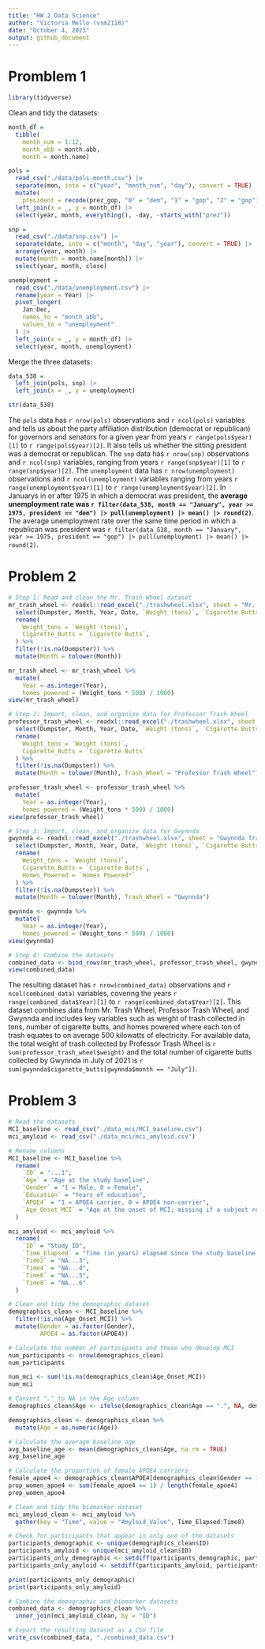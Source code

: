 ```yaml
---
title: "HW 2 Data Science"
author: "Victoria Mello (vsm2118)"
date: "October 4, 2023"
output: github_document
---
```


# Promblem 1

```r
library(tidyverse)
```

Clean and tidy the datasets: 

```r
month_df = 
  tibble(
    month_num = 1:12,
    month_abb = month.abb,
    month = month.name)

pols = 
  read_csv("./data/pols-month.csv") |>
  separate(mon, into = c("year", "month_num", "day"), convert = TRUE) |>
  mutate(
    president = recode(prez_gop, "0" = "dem", "1" = "gop", "2" = "gop")) |>
  left_join(x = _, y = month_df) |> 
  select(year, month, everything(), -day, -starts_with("prez")) 
```

```r
snp = 
  read_csv("./data/snp.csv") |>
  separate(date, into = c("month", "day", "year"), convert = TRUE) |>
  arrange(year, month) |>
  mutate(month = month.name[month]) |>
  select(year, month, close) 
```

```r
unemployment = 
  read_csv("./data/unemployment.csv") |>
  rename(year = Year) |>
  pivot_longer(
    Jan:Dec, 
    names_to = "month_abb",
    values_to = "unemployment"
  ) |> 
  left_join(x = _, y = month_df) |> 
  select(year, month, unemployment)
```

Merge the three datasets:

```r
data_538 = 
  left_join(pols, snp) |>
  left_join(x = _, y = unemployment)

str(data_538)
```

The `pols` data has `r nrow(pols)` observations and `r ncol(pols)` variables and tells us about the party affiliation distribution (democrat or republican) for governors and senators for a given year from years `r range(pols$year)[1]` to `r range(pols$year)[2]`. It also tells us whether the sitting president was a democrat or republican. The `snp` data has `r nrow(snp)` observations and `r ncol(snp)` variables, ranging from years `r range(snp$year)[1]` to `r range(snp$year)[2]`. The `unemployment` data has `r nrow(unemployment)` observations and `r ncol(unemployment)` variables ranging from years `r range(unemployment$year)[1]` to `r range(unemployment$year)[2]`. In Januarys in or after 1975 in which a democrat was president, the **average unemployment rate was `r filter(data_538, month == "January", year >= 1975, president == "dem") |> pull(unemployment) |> mean() |> round(2)`**.  The average unemployment rate over the same time period in which a republican was president was `r filter(data_538, month == "January", year >= 1975, president == "gop") |> pull(unemployment) |> mean() |> round(2)`.


# Problem 2

```r

# Step 1: Read and clean the Mr. Trash Wheel dataset
mr_trash_wheel <- readxl::read_excel("./trashwheel.xlsx", sheet = "Mr. Trash Wheel") %>%
  select(Dumpster, Month, Year, Date, `Weight (tons)`, `Cigarette Butts`, `Homes Powered*`) %>%
  rename(
    Weight_tons = `Weight (tons)`,
    Cigarette_Butts = `Cigarette Butts`,
  ) %>%
  filter(!is.na(Dumpster)) %>%
  mutate(Month = tolower(Month))  

mr_trash_wheel <- mr_trash_wheel %>%
  mutate(
    Year = as.integer(Year),
    homes_powered = (Weight_tons * 500) / 1000)
view(mr_trash_wheel)

# Step 2: Import, clean, and organize data for Professor Trash Wheel
professor_trash_wheel <- readxl::read_excel("./trashwheel.xlsx", sheet = "Professor Trash Wheel") %>%
  select(Dumpster, Month, Year, Date, `Weight (tons)`, `Cigarette Butts`) %>%
  rename(
    Weight_tons = `Weight (tons)`,
    Cigarette_Butts = `Cigarette Butts`
  ) %>%
  filter(!is.na(Dumpster)) %>%
  mutate(Month = tolower(Month), Trash_Wheel = "Professor Trash Wheel")

professor_trash_wheel <- professor_trash_wheel %>%
  mutate(
    Year = as.integer(Year),
    homes_powered = (Weight_tons * 500) / 1000)
view(professor_trash_wheel)

# Step 3: Import, clean, and organize data for Gwynnda
gwynnda <- readxl::read_excel("./trashwheel.xlsx", sheet = "Gwynnda Trash Wheel") %>%
  select(Dumpster, Month, Year, Date, `Weight (tons)`, `Cigarette Butts`, `Homes Powered*`) %>%
  rename(
    Weight_tons = `Weight (tons)`,
    Cigarette_Butts = `Cigarette Butts`,
    Homes_Powered = `Homes Powered*`
  ) %>%
  filter(!is.na(Dumpster)) %>%
  mutate(Month = tolower(Month), Trash_Wheel = "Gwynnda")

gwynnda <- gwynnda %>%
  mutate(
    Year = as.integer(Year),
    homes_powered = (Weight_tons * 500) / 1000)
view(gwynnda)
```

```r
# Step 4: Combine the datasets
combined_data <- bind_rows(mr_trash_wheel, professor_trash_wheel, gwynnda)
view(combined_data)
```

The resulting dataset has `r nrow(combined_data)` observations and `r ncol(combined_data)` variables, covering the years `r range(combined_data$Year)[1]` to `r range(combined_data$Year)[2]`. This dataset combines data from Mr. Trash Wheel, Professor Trash Wheel, and Gwynnda and includes key variables such as weight of trash collected in tons, number of cigarette butts, and homes powered where each ton of trash equates to on average 500 kilowatts of electricity. For available data, the total weight of trash collected by Professor Trash Wheel is `r sum(professor_trash_wheel$weight)` and the total number of cigarette butts collected by Gwynnda in July of 2021 is `r sum(gwynnda$cigarette_butts[gwynnda$month == "July"])`.


# Problem 3

```r

# Read the datasets
MCI_baseline <- read_csv("./data_mci/MCI_baseline.csv")
mci_amyloid <- read_csv("./data_mci/mci_amyloid.csv")

# Rename columns 
MCI_baseline <- MCI_baseline %>%
  rename(
    `ID` = "...1",
    `Age` = "Age at the study baseline",
    `Gender` = "1 = Male, 0 = Female",
    `Education` = "Years of education",
    `APOE4` = "1 = APOE4 carrier, 0 = APOE4 non-carrier",
    `Age_Onset_MCI` = "Age at the onset of MCI; missing if a subject remains MCI free during the follow-up period"
  )

mci_amyloid <- mci_amyloid %>%
  rename(
    `ID` = "Study ID",
    `Time_Elapsed` = "Time (in years) elapsed since the study baseline to the visit where biomarker Amyloid _ 42/40 ratio was measured",
    `Time2` = "NA...3",
    `Time4` = "NA...4",
    `Time6` = "NA...5",
    `Time8` = "NA...6"
  )

```

```r
# Clean and tidy the demographic dataset
demographics_clean <- MCI_baseline %>%
  filter(!is.na(Age_Onset_MCI)) %>%
  mutate(Gender = as.factor(Gender),
         APOE4 = as.factor(APOE4))

# Calculate the number of participants and those who develop MCI
num_participants <- nrow(demographics_clean)
num_participants

num_mci <- sum(!is.na(demographics_clean$Age_Onset_MCI))
num_mci

# Convert "." to NA in the Age column
demographics_clean$Age <- ifelse(demographics_clean$Age == ".", NA, demographics_clean$Age)

demographics_clean <- demographics_clean %>%
  mutate(Age = as.numeric(Age))

# Calculate the average baseline age
avg_baseline_age <- mean(demographics_clean$Age, na.rm = TRUE)
avg_baseline_age

# Calculate the proportion of female APOE4 carriers
female_apoe4 <- demographics_clean$APOE4[demographics_clean$Gender == 1]
prop_women_apoe4 <- sum(female_apoe4 == 1) / length(female_apoe4)
prop_women_apoe4

```

```r
# Clean and tidy the biomarker dataset
mci_amyloid_clean <- mci_amyloid %>%
  gather(key = "Time", value = "Amyloid_Value", Time_Elapsed:Time8)

# Check for participants that appear in only one of the datasets
participants_demographic <- unique(demographics_clean$ID)
participants_amyloid <- unique(mci_amyloid_clean$ID)
participants_only_demographic <- setdiff(participants_demographic, participants_amyloid)
participants_only_amyloid <- setdiff(participants_amyloid, participants_demographic)

print(participants_only_demographic)
print(participants_only_amyloid)

# Combine the demographic and biomarker datasets
combined_data <- demographics_clean %>%
  inner_join(mci_amyloid_clean, by = "ID")

# Export the resulting dataset as a CSV file
write_csv(combined_data, "./combined_data.csv")

```

